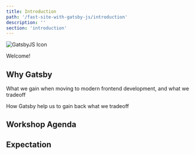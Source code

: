 ```yaml
---
title: Introduction
path: '/fast-site-with-gatsby-js/introduction'
description: ''
section: 'introduction'
---
```


![GatsbyJS Icon](gatsbyjs.svg)

Welcome!

## Why Gatsby

What we gain when moving to modern frontend development, and what we tradeoff

How Gatsby help us to gain back what we tradeoff

## Workshop Agenda

## Expectation
